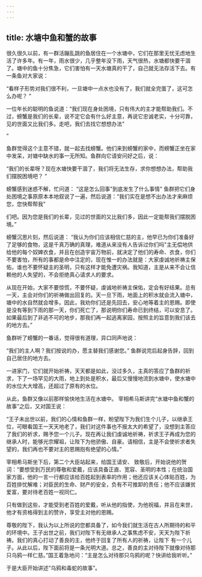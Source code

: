 ```yaml
---
---
---
```

title: 水塘中鱼和蟹的故事
---



很久很久以前，有一群活蹦乱跳的鱼居住在一个水塘中，它们在那里无忧无虑地生活了许多年。有一年，雨水很少，几乎整年没下雨，天气很热，水塘都快要干涸了。塘中的鱼十分焦急，它们害怕有一天水塘真的干了，自己就无法存活下去。有一条鱼对大家说：

“看样子形势对我们很不利，一旦塘中一点水也没有了，我们就全完蛋了，这可怎么办呢？
”

一位年长的聪明的鱼说道：“我们现在身处困境，只有伟大的主才能帮助我们。不过，螃蟹是我们的长辈，说不定它会有什么好主意，再说它忠诚老实，十分可靠，见的世面又比我们多。走吧，我们去找它想想办法"

”

鱼群觉得这个主意不错，就一起去找螃蟹。他们来到螃蟹的家中，而螃蟹正坐在家中发呆，对塘中缺水的事一无所知。鱼群向它请安问好之后，说：



“我们的长辈呀？现在水塘快要干涸了，我们将无法生存，求你想想办法，帮助我们摆脱困境吧？
”

螃蟹感到迷惑不解，忙问道：
“这是怎么回事"到底发生了什么事情"
鱼群把它们身处困境之事原原本本地叙说了一遍，然后说道：“我们实在是想不出办法才来麻烦您，您快帮帮我”

们吧。因为您是我们的长辈，见过的世面的又比我们多，因此一定能帮我们摆脱困境。”

螃蟹沉思片刻，然后说道：
“我认为你们应该相信仁慈的主，他早已为你们准备好了足够的食物，这是千真万确的真理，难道从来没有人告诉过你们吗"主无偿地供给他的每个奴婢衣食，并且在创造宇宙万物前，就决定了他们的寿命、衣食，你们不要害怕，所有的事都是命中注定的，现在惟一的办法就是：大家虔诚地祈祷主保佑，谁也不要怀疑主的圣明，只有这样才能免遭灾祸。我知道，主是从来不会让信赖他的人失望的，不会拒绝真心请求人的要求。

从现在开始，大家不要惊慌，不要怀疑，虔诚地祈祷主保佑，定会有好结果。总有一天，主会对你们的祈祷做出回复的。天一旦下雨，地面上的积水就会流入塘中，塘中的水自然就会增多。因此，我劝你们还是先回去，安心地等着主的恩赐。即使是没有等到下雨的那一天，你们死亡了，那说明你们寿命已到终结，可以安息了。如果最后到了非逃不可的地步，那我们再一起逃离家园，按照主的旨意到我们该去的地方去。”

鱼群听了螃蟹的一番话，觉得很有道理，异口同声地说：

“我们的主人啊？我们按说的办，愿主替我们感谢您。”
鱼群说完后起身告辞，回到自己居住的地方去。

一进家门，它们就开始祈祷，天天都是如此，没过多久，主真的答应了鱼群的祈求，下了一场罕见的大雨，地上到处是积水，最后又慢慢地流到水塘中，使水塘中的水位大大增高，还超过了原有的水位。

从此，鱼群又像以前那样愉快地生活在水塘中。
宰相希马斯讲完“水塘中鱼和蟹的故事”之后，又对国王说：

“王子未出世以前，我们的心情和鱼群一样，盼望陛下为我们生个儿子，以继承王位，可眼看国王一天天地老了，我们对这件事也不报太大的希望了，没想到主答应了我们的祈求，赐予您一个儿子。现在再让我们虔诚地祈祷，祈求王子再成为您的继承人时，能够光宗耀祖，让陛下为他骄傲、自豪。请相信，主是不会使祈求者失望的，我们再也不要对主的恩赐抱有绝望的心情。”

宰相希马斯坐下后，第二个大臣站起来，给国王请安、
致敬后，开始说他的贺词：“要想受到万民的尊敬和爱戴，应该具备正直、宽容、圣明的本性；在统治国家方面，他的一言一行都应该给百姓起到表率的作用；他还应该关心体贴百姓，为百姓排忧解难；对臣民的生命、财产的安全，负有不可推卸的责任；他不应该嫌贫爱富，要对待老百姓一视同仁。

只有做到这些，才能受到老百姓的爱戴，听从他的指使，为他祝福，并且在来世，他才有资格得到主的赞许，享受主对他的恩赐。

尊敬的陛下，我认为以上所说的您都具备了，如今我们就生活在古人所期待的和平的环境中。王子出世之前，我们对陛下有无继承人之事焦虑不安，天天为陛下祈祷。我们的真心打动了善良的主，他终于回复了所有人的祈祷，让陛下
有一个儿子。从此以后，陛下面前将是一条光明大道。总之，善良的主对待陛下就像对待那只乌鸦一样仁慈。”国王着急地问：“主是怎么对待那只乌鸦的呢？快讲给我听听。”

于是大臣开始讲述“乌鸦和毒蛇的故事”。
